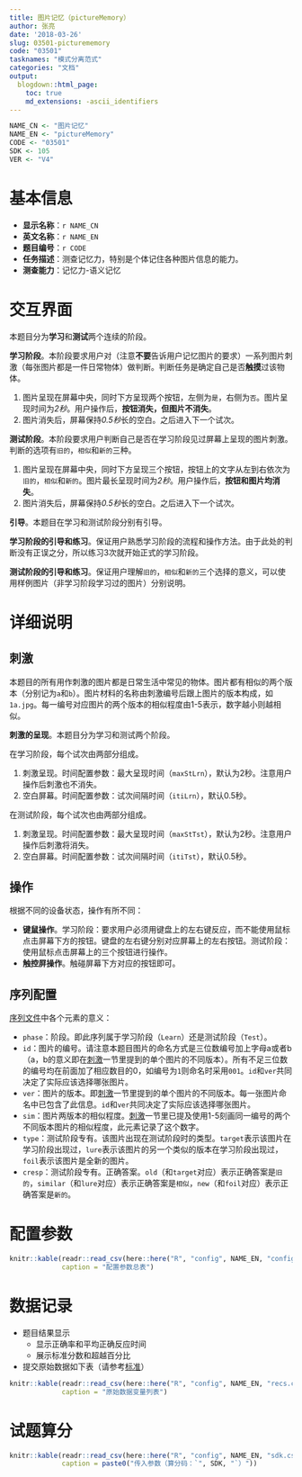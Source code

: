 ```yaml
---
title: 图片记忆（pictureMemory）
author: 张亮
date: '2018-03-26'
slug: 03501-picturememory
code: "03501"
tasknames: "模式分离范式"
categories: "文档"
output:
  blogdown::html_page:
    toc: true
    md_extensions: -ascii_identifiers
---
```


```r
NAME_CN <- "图片记忆"
NAME_EN <- "pictureMemory"
CODE <- "03501"
SDK <- 105
VER <- "V4"
```

# 基本信息

* **显示名称**：`r NAME_CN`
* **英文名称**：`r NAME_EN`
* **题目编号**：`r CODE`
* **任务描述**：测查记忆力，特别是个体记住各种图片信息的能力。
* **测查能力**：记忆力-语义记忆

# 交互界面

<!--本题目的交互方式需要修改-->

本题目分为**学习**和**测试**两个连续的阶段。

**学习阶段**。本阶段要求用户对（注意**不要**告诉用户记忆图片的要求）一系列图片刺激（每张图片都是一件日常物体）做判断。判断任务是确定自己是否**触摸**过该物体。

1. 图片呈现在屏幕中央，同时下方呈现两个按钮，左侧为`是`，右侧为`否`。图片呈现时间为*2秒*。用户操作后，**按钮消失，但图片不消失**。
1. 图片消失后，屏幕保持*0.5秒*长的空白。之后进入下一个试次。

**测试阶段**。本阶段要求用户判断自己是否在学习阶段见过屏幕上呈现的图片刺激。判断的选项有`旧的`，`相似`和`新的`三种。

1. 图片呈现在屏幕中央，同时下方呈现三个按钮，按钮上的文字从左到右依次为`旧的`，`相似`和`新的`。图片最长呈现时间为*2秒*。用户操作后，**按钮和图片均消失**。
1. 图片消失后，屏幕保持*0.5秒*长的空白。之后进入下一个试次。

**引导**。本题目在学习和测试阶段分别有引导。

**学习阶段的引导和练习**。保证用户熟悉学习阶段的流程和操作方法。由于此处的判断没有正误之分，所以练习3次就开始正式的学习阶段。

**测试阶段的引导和练习**。保证用户理解`旧的`，`相似`和`新的`三个选择的意义，可以使用样例图片（非学习阶段学习过的图片）分别说明。

# 详细说明

## 刺激

本题目的所有用作刺激的图片都是日常生活中常见的物体。图片都有相似的两个版本（分别记为`a`和`b`）。图片材料的名称由刺激编号后跟上图片的版本构成，如`1a.jpg`。每一编号对应图片的两个版本的相似程度由1-5表示，数字越小则越相似。

**刺激的呈现**。本题目分为学习和测试两个阶段。

在学习阶段，每个试次由两部分组成。

1. 刺激呈现。时间配置参数：最大呈现时间（`maxStLrn`），默认为2秒。注意用户操作后刺激也不消失。
1. 空白屏幕。时间配置参数：试次间隔时间（`itiLrn`），默认0.5秒。

在测试阶段，每个试次也由两部分组成。

1. 刺激呈现。时间配置参数：最大呈现时间（`maxStTst`），默认为2秒。注意用户操作后刺激将消失。
1. 空白屏幕。时间配置参数：试次间隔时间（`itiTst`），默认0.5秒。

## 操作

根据不同的设备状态，操作有所不同：

* **键鼠操作**。学习阶段：要求用户必须用键盘上的左右键反应，而不能使用鼠标点击屏幕下方的按钮。键盘的左右键分别对应屏幕上的左右按钮。测试阶段：使用鼠标点击屏幕上的三个按钮进行操作。
* **触控屏操作**。触碰屏幕下方对应的按钮即可。

## 序列配置

[序列文件](/seq/03501_pictureMemory.json){target="_blank"}中各个元素的意义：

* `phase`：阶段。即此序列属于学习阶段（`Learn`）还是测试阶段（`Test`）。
* `id`：图片的编号。请注意本题目图片的命名方式是三位数编号加上字母a或者b（a，b的意义即在[刺激][]一节里提到的单个图片的不同版本）。所有不足三位数的编号均在前面加了相应数目的0，如编号为`1`则命名时采用`001`。`id`和`ver`共同决定了实际应该选择哪张图片。
* `ver`：图片的版本。即[刺激][]一节里提到的单个图片的不同版本。每一张图片命名中已包含了此信息。`id`和`ver`共同决定了实际应该选择哪张图片。
* `sim`：图片两版本的相似程度。[刺激][]一节里已提及使用1-5刻画同一编号的两个不同版本图片的相似程度，此元素记录了这个数字。
* `type`：测试阶段专有。该图片出现在测试阶段时的类型。`target`表示该图片在学习阶段出现过，`lure`表示该图片的另一个类似的版本在学习阶段出现过，`foil`表示该图片是全新的图片。
* `cresp`：测试阶段专有。正确答案。`old`（和`target`对应）表示正确答案是`旧的`，`similar`（和`lure`对应）表示正确答案是`相似`，`new`（和`foil`对应）表示正确答案是`新的`。

# 配置参数

```r
knitr::kable(readr::read_csv(here::here("R", "config", NAME_EN, "configs.csv")),
             caption = "配置参数总表")
```

# 数据记录

* 题目结果显示
    + 显示正确率和平均正确反应时间
    + 展示标准分数和超越百分比
* 提交原始数据如下表（请参考[标准](`r blogdown::shortcode("relref", "standard")`)）

```r
knitr::kable(readr::read_csv(here::here("R", "config", NAME_EN, "recs.csv")),
             caption = "原始数据变量列表")
```

# 试题算分

```r
knitr::kable(readr::read_csv(here::here("R", "config", NAME_EN, "sdk.csv")),
             caption = paste0("传入参数（算分码：`", SDK, "`）"))
```
